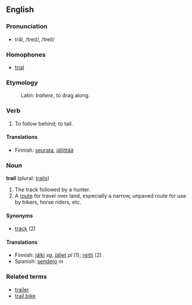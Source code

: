 ==English==

===Pronunciation===
*trāl, /treɪl/, /treIl/

===Homophones===
*[[trial]]

===Etymology===
:Latin: ''trahere'', to drag along.

===Verb===
{{en-infl-reg-consonant|trail||}}
# To follow behind; to tail.

====Translations====
*Finnish: [[seurata]], [[jäljittää]]

===Noun===
'''trail''' (plural: [[trails]])

# The track followed by a hunter.
# A [[route]] for travel over land, especially a narrow, unpaved route for use by hikers, horse riders, etc.  

====Synonyms====
*[[track]] (2)

====Translations====
*Finnish: [[jälki]] ''sg'', [[jäljet]] ''pl'' (1); [[reitti]] (2)
*Spanish: [[sendero]] ''m''

===Related terms===
*[[trailer]]
*[[trail bike]]